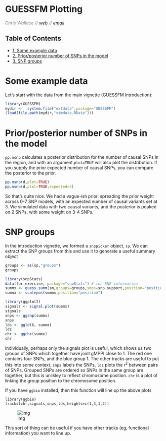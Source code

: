 <!--
%\VignetteEngine{knitr}
%\VignetteIndexEntry{GUESSFM Plotting}
-->
<h1>GUESSFM Plotting</h1>
<font color="grey">
*Chris Wallace // [web](http://chr1swallace.github.io) // [email](mailto:cew54 at cam.ac.uk)*  
</font>

<div id="table-of-contents">
<h2>Table of Contents</h2>
<div id="text-table-of-contents">
<ul>
<li><a href="#sec-1">1. Some example data</a></li>
<li><a href="#sec-2">2. Prior/posterior number of SNPs in the model</a></li>
<li><a href="#sec-3">3. SNP groups</a></li>
</ul>
</div>
</div>

# Some example data

Let's start with the data from the main vignette (GUESSFM Introduction):

```r
library(GUESSFM)
mydir <-  system.file("extdata",package="GUESSFM")
(load(file.path(mydir,"simdata.RData")))
```

# Prior/posterior number of SNPs in the model

`pp.nsnp` calculates a posterior distribution for the number of causal SNPs in the region, and with an argument `plot=TRUE` will also plot the distribution.  If you supply the prior expected number of causal SNPs, you can compare the posterior to the prior.

```r
pp.nsnp(d,plot=TRUE)
pp.nsnp(d,plot=TRUE,expected=3)
```

So that's quite nice.  We had a vague-ish prior, spreading the prior weight across 0-7 SNP models, with an expected number of causal variants set at 3.  We simulated data with two causal variants, and the posterior is peaked on 2 SNPs, with some weight on 3-4 SNPs.

# SNP groups

In the introduction vignette, we formed a `snppicker` object, `sp`.  We can extract the SNP groups from this and use it to generate a useful summary object

```r
groups <- as(sp,"groups")
groups

library(snpStats)
data(for.exercise, package="snpStats") # for SNP information
summx <- guess.summ(sm,groups=groups,snps=snp.support,position="position")
summx <- scalepos(summx,position="position")

library(ggplot2)
signals <- signal.plot(summx)
signals
snps <- ggsnp(summx)
snps
lds <- ggld(X, summx)
lds
chr <- ggchr(summx)
chr
```

Individually, perhaps only the signals plot is useful, which shows us two groups of SNPs which together have joint gMPPI close to 1.  The red one contains four SNPs, and the blue group 1.  The other tracks are useful to put this into some context.   `snps` labels the SNPs, `lds` plots the r<sup>2</sup> between pairs of SNPs.  Grouped SNPs are ordered so SNPs in the same group are together, but this is unlikley to reflect chromosome position.  `chr` is a plot of linking the group position to the chromosome position. 

If you have `ggbio` installed, then this function will line up the above plots

    library(ggbio)
    tracks(chr,signals,snps,lds,heights=c(1,3,1,2))

![img](summx-tracks.jpg)

This sort of thing can be useful if you have other tracks (eg, functional information) you want to line up.
